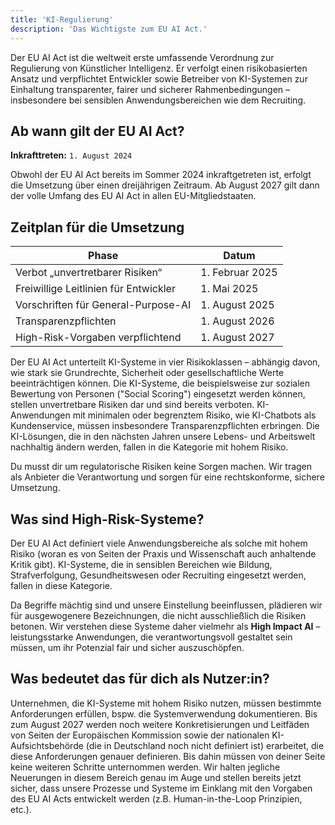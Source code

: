 ```yaml
---
title: 'KI-Regulierung'
description: 'Das Wichtigste zum EU AI Act.'
---
```


Der EU AI Act ist die weltweit erste umfassende Verordnung zur Regulierung von Künstlicher Intelligenz. Er verfolgt einen risikobasierten Ansatz und verpflichtet Entwickler sowie Betreiber von KI-Systemen zur Einhaltung transparenter, fairer und sicherer Rahmenbedingungen – insbesondere bei sensiblen Anwendungsbereichen wie dem Recruiting.

## Ab wann gilt der EU AI Act?

**Inkrafttreten:** `1. August 2024`

Obwohl der EU AI Act bereits im Sommer 2024 inkraftgetreten ist, erfolgt die Umsetzung über einen dreijährigen Zeitraum. Ab 
August 2027 gilt dann der volle Umfang des EU AI Act in allen EU-Mitgliedstaaten. 

## Zeitplan für die Umsetzung

<table class="table-auto w-full text-left border-separate border-spacing-y-4">
  <thead>
    <tr class="text-sm text-gray-700 font-semibold">
      <th class="pr-6">Phase</th>
      <th class="pr-6">Datum</th>
    </tr>
  </thead>
  <tbody>
    <tr>
      <td>Verbot „unvertretbarer Risiken“</td>
      <td>1. Februar 2025</td>
    </tr>
    <tr>
      <td>Freiwillige Leitlinien für Entwickler</td>
      <td>1. Mai 2025</td>
    </tr>
    <tr>
      <td>Vorschriften für General-Purpose-AI</td>
      <td>1. August 2025</td>
    </tr>
    <tr>
      <td>Transparenzpflichten</td>
      <td>1. August 2026</td>
    </tr>
    <tr>
      <td>High-Risk-Vorgaben verpflichtend</td>
      <td>1. August 2027</td>
    </tr>
  </tbody>
</table>

Der EU AI Act unterteilt KI-Systeme in vier Risikoklassen – abhängig davon, wie stark sie Grundrechte, Sicherheit oder 
gesellschaftliche Werte beeinträchtigen können. Die KI-Systeme, die beispielsweise zur sozialen Bewertung von Personen ("Social Scoring")
eingesetzt werden können, stellen unvertretbare Risiken dar und sind bereits verboten. KI-Anwendungen mit minimalen oder begrenztem
Risiko, wie KI-Chatbots als Kundenservice, müssen insbesondere Transparenzpflichten erbringen. Die KI-Lösungen, die in den 
nächsten Jahren unsere Lebens- und Arbeitswelt nachhaltig ändern werden, fallen in die Kategorie mit hohem Risiko.

<Check>Du musst dir um regulatorische Risiken keine Sorgen machen. Wir tragen als Anbieter
 die Verantwortung und sorgen für eine rechtskonforme, sichere Umsetzung.</Check>

## Was sind High-Risk-Systeme? ##

Der EU AI Act definiert viele Anwendungsbereiche als solche mit hohem Risiko (woran es von Seiten der Praxis und Wissenschaft 
auch anhaltende Kritik gibt). KI-Systeme, die in sensiblen Bereichen wie Bildung, Strafverfolgung, 
Gesundheitswesen oder Recruiting eingesetzt werden, fallen in diese Kategorie. 

<Info> Da Begriffe mächtig sind und unsere Einstellung beeinflussen, plädieren wir für 
ausgewogenere Bezeichnungen, die nicht ausschließlich die Risiken betonen. Wir verstehen diese Systeme daher 
vielmehr als <strong>High Impact AI</strong> – leistungsstarke Anwendungen, die verantwortungsvoll gestaltet sein müssen, um ihr
 Potenzial fair und sicher auszuschöpfen. </Info>

## Was bedeutet das für dich als Nutzer:in? ##

Unternehmen, die KI-Systeme mit hohem Risiko nutzen, müssen bestimmte Anforderungen erfüllen, bspw. die Systemverwendung 
dokumentieren. Bis zum August 2027 werden noch weitere Konkretisierungen und Leitfäden von Seiten der Europäischen Kommission 
sowie der nationalen KI-Aufsichtsbehörde (die in Deutschland noch nicht definiert ist) erarbeitet, die diese Anforderungen 
genauer definieren. Bis dahin müssen von deiner Seite keine weiteren Schritte unternommen werden. Wir halten jegliche Neuerungen 
in diesem Bereich genau im Auge und stellen bereits jetzt sicher, dass unsere Prozesse und Systeme im Einklang mit den 
Vorgaben des EU AI Acts entwickelt werden (z.B. Human-in-the-Loop Prinzipien, etc.).

[comment]: # (This actually is the most platform independent comment)